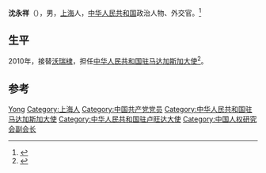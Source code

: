 '''沈永祥'''（{{bd|1955年|4月7日|}}），男，[[上海|上海]]人，[[中华人民共和国|中华人民共和国]]政治人物、外交官。<ref>{{Cite web|title=沈永祥|url=http://rqyjy.cupl.edu.cn/info/1108/1745.htm|accessdate=2020-12-14|work=人权研究院|archive-date=2020-01-25|archive-url=https://web.archive.org/web/20200125193225/http://rqyjy.cupl.edu.cn/info/1108/1745.htm|dead-url=no}}</ref>

== 生平 ==
2010年，接替[[沃瑞棣|沃瑞棣]]，担任[[中国驻马达加斯加大使列表|中华人民共和国驻马达加斯加大使]]<ref>{{cite web|author=中华人民共和国外交部|title=中国驻马达加斯加历任大使|url=http://www.mfa.gov.cn/chn/pds/ziliao/wjrw/2167/2170/t9201.htm|publisher=中华人民共和国外交部|accessdate=2012-03-07}}</ref>。

== 参考 ==
{{reflist}}

{{start box}}
{{s-dip}}
{{succession box|[[沃瑞棣|沃瑞棣]]|[[楊民|楊民]]|[[中国驻马达加斯加大使列表|中华人民共和国驻马达加斯加大使]]|2010年7月－2013年7月}}
{{succession box|[[舒展_(外交官)|舒展]]|[[潘和鈞|潘和鈞]]|[[中國駐盧旺達大使列表|中華人民共和國駐盧旺達大使]]|2013年7月－2015年12月}}
{{end box}}
{{中国政治人物小作品}}
{{Navboxes
| title  = 沈永祥在[[中国人权研究会|中国人权研究会]]的职务
| list1  =
{{中国人权研究会第四届全国理事会}}
}}

{{Authority control}}
{{DEFAULTSORT:Shen沈}}
[[Category:沈姓|Yong]]
[[Category:上海人|Category:上海人]]
[[Category:中国共产党党员|Category:中国共产党党员]]
[[Category:中华人民共和国驻马达加斯加大使|Category:中华人民共和国驻马达加斯加大使]]
[[Category:中华人民共和国驻卢旺达大使|Category:中华人民共和国驻卢旺达大使]]
[[Category:中国人权研究会副会长|Category:中国人权研究会副会长]]